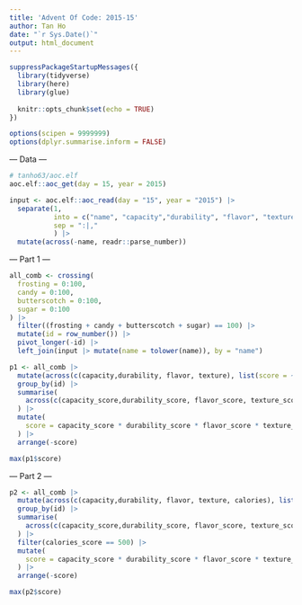 ```yaml
---
title: 'Advent Of Code: 2015-15'
author: Tan Ho
date: "`r Sys.Date()`"
output: html_document
---
```


```r
suppressPackageStartupMessages({
  library(tidyverse)
  library(here)
  library(glue)
  
  knitr::opts_chunk$set(echo = TRUE)
})

options(scipen = 9999999)
options(dplyr.summarise.inform = FALSE)
```

--- Data ---

```r
# tanho63/aoc.elf
aoc.elf::aoc_get(day = 15, year = 2015)
```

```r
input <- aoc.elf::aoc_read(day = "15", year = "2015") |> 
  separate(1, 
           into = c("name", "capacity","durability", "flavor", "texture", "calories"),
           sep = ":|,"
           ) |> 
  mutate(across(-name, readr::parse_number))
```

--- Part 1 ---

```r
all_comb <- crossing(
  frosting = 0:100,
  candy = 0:100,
  butterscotch = 0:100,
  sugar = 0:100
) |> 
  filter((frosting + candy + butterscotch + sugar) == 100) |> 
  mutate(id = row_number()) |> 
  pivot_longer(-id) |> 
  left_join(input |> mutate(name = tolower(name)), by = "name")

p1 <- all_comb |> 
  mutate(across(c(capacity,durability, flavor, texture), list(score = ~value * .x))) |> 
  group_by(id) |> 
  summarise(
    across(c(capacity_score,durability_score, flavor_score, texture_score), \(x) replace(sum(x),sum(x) <0, 0) )
  ) |> 
  mutate(
    score = capacity_score * durability_score * flavor_score * texture_score
  ) |> 
  arrange(-score)

max(p1$score)

```

--- Part 2 ---

```r
p2 <- all_comb |> 
  mutate(across(c(capacity,durability, flavor, texture, calories), list(score = ~value * .x))) |> 
  group_by(id) |> 
  summarise(
    across(c(capacity_score,durability_score, flavor_score, texture_score, calories_score), \(x) replace(sum(x),sum(x) <0, 0))
  ) |> 
  filter(calories_score == 500) |> 
  mutate(
    score = capacity_score * durability_score * flavor_score * texture_score
  ) |> 
  arrange(-score)

max(p2$score)
```

